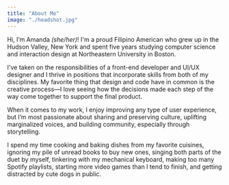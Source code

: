 ```yaml
---
title: "About Me"
image: "./headshot.jpg"
---
```



Hi, I’m Amanda _(she/her)_! I'm a proud Filipino American who grew up in the Hudson Valley, New York and spent five years studying computer science and interaction design at Northeastern University in Boston.

I've taken on the responsibilities of a front-end developer and UI/UX designer and I thrive in positions that incorporate skills from both of my disciplines. My favorite thing that design and code have in common is the creative process—I love seeing how the decisions made each step of the way come together to support the final product.

When it comes to my work, I enjoy improving any type of user experience, but I’m most passionate about sharing and preserving culture, uplifting marginalized voices, and building community, especially through storytelling.

I spend my time cooking and baking dishes from my favorite cuisines, ignoring my pile of unread books to buy new ones, singing both parts of the duet by myself, tinkering with my mechanical keyboard, making too many Spotify playlists, starting more video games than I tend to finish, and getting distracted by cute dogs in public.